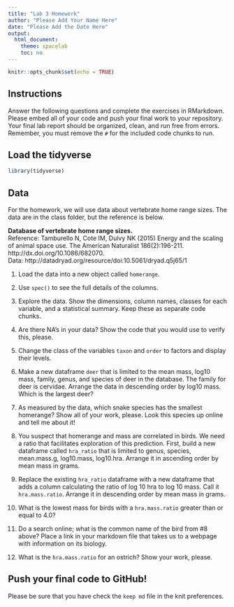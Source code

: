 ```yaml
---
title: "Lab 3 Homework"
author: "Please Add Your Name Here"
date: "Please Add the Date Here"
output:
  html_document:
    theme: spacelab
    toc: no
---
```


```r
knitr::opts_chunk$set(echo = TRUE)
```

## Instructions
Answer the following questions and complete the exercises in RMarkdown. Please embed all of your code and push your final work to your repository. Your final lab report should be organized, clean, and run free from errors. Remember, you must remove the `#` for the included code chunks to run.  

## Load the tidyverse
```r
library(tidyverse)
```

## Data
For the homework, we will use data about vertebrate home range sizes. The data are in the class folder, but the reference is below.  

**Database of vertebrate home range sizes.**  
Reference: Tamburello N, Cote IM, Dulvy NK (2015) Energy and the scaling of animal space use. The American Naturalist 186(2):196-211. http://dx.doi.org/10.1086/682070.  
Data: http://datadryad.org/resource/doi:10.5061/dryad.q5j65/1  

1. Load the data into a new object called `homerange`.  

2. Use `spec()` to see the full details of the columns.  

3. Explore the data. Show the dimensions, column names, classes for each variable, and a statistical summary. Keep these as separate code chunks.  

4. Are there NA's in your data? Show the code that you would use to verify this, please.  

5. Change the class of the variables `taxon` and `order` to factors and display their levels.  

6. Make a new dataframe `deer` that is limited to the mean mass, log10 mass, family, genus, and species of deer in the database. The family for deer is cervidae. Arrange the data in descending order by log10 mass. Which is the largest deer?  

7. As measured by the data, which snake species has the smallest homerange? Show all of your work, please. Look this species up online and tell me about it!  


8. You suspect that homerange and mass are correlated in birds. We need a ratio that facilitates exploration of this prediction. First, build a new dataframe called `hra_ratio` that is limited to genus, species, mean.mass.g, log10.mass, log10.hra. Arrange it in ascending order by mean mass in grams.  


9. Replace the existing `hra_ratio` dataframe with a new dataframe that adds a column calculating the ratio of log 10 hra to log 10 mass. Call it `hra.mass.ratio`. Arrange it in descending order by mean mass in grams.  


10. What is the lowest mass for birds with a `hra.mass.ratio` greater than or equal to 4.0?


11. Do a search online; what is the common name of the bird from #8 above? Place a link in your markdown file that takes us to a webpage with information on its biology.  

12. What is the `hra.mass.ratio` for an ostrich? Show your work, please.  

## Push your final code to GitHub!
Please be sure that you have check the `keep md` file in the knit preferences.  